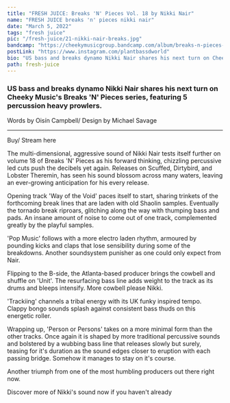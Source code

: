 ---
title: "FRESH JUICE: Breaks 'N' Pieces Vol. 18 by Nikki Nair"
name: "FRESH JUICE breaks 'n' pieces nikki nair"
date: "March 5, 2022"
tags: "fresh juice"
pic: "/fresh-juice/21-nikki-nair-breaks.jpg"
bandcamp: "https://cheekymusicgroup.bandcamp.com/album/breaks-n-pieces-vol-18"
postLink: "https://www.instagram.com/plantbassdworld"
bio: "US bass and breaks dynamo Nikki Nair shares his next turn on Cheeky Music's Breaks ‘N' Pieces series, featuring 5 percussion heavy prowlers"
path: fresh-juice
---

### US bass and breaks dynamo Nikki Nair shares his next turn on Cheeky Music's Breaks 'N' Pieces series, featuring 5 percussion heavy prowlers.

<p className="smallText">Words by Oisín Campbell/ Design by Michael Savage</p>

<hr />

<BandCamp src="album=1987393754" />

Buy/ Stream here <HoverLink url="cheekymusicgroup.bandcamp.com/album/breaks-n-pieces-vol-18" external />

The multi-dimensional, aggressive sound of Nikki Nair tests itself further on volume 18 of Breaks 'N' Pieces as his forward thinking, chizzling percussive led cuts push the decibels yet again. Releases on Scuffed, Dirtybird, and Lobster Theremin, has seen his sound blossom across many waters, leaving an ever-growing anticipation for his every release.

Opening track 'Way of the Void' paces itself to start, sharing trinkets of the forthcoming break lines that are laden with old Shaolin samples. Eventually the tornado break riproars, glitching along the way with thumping bass and pads. An insane amount of noise to come out of one track, complemented greatly by the playful samples.

'Pop Music' follows with a more electro laden rhythm, armoured by pounding kicks and claps that lose sensibility during some of the breakdowns. Another soundsystem punisher as one could only expect from Nair.

<Picture src="/fresh-juice/21-nikki-nair.jpg" alt="Nikki Nair cover pic" size={1200} />

Flipping to the B-side, the Atlanta-based producer brings the cowbell and shuffle on 'Unit'. The resurfacing bass line adds weight to the track as its drums and bleeps intensify. More cowbell please Nikki.

'Trackiing' channels a tribal energy with its UK funky inspired tempo. Clappy bongo sounds splash against consistent bass thuds on this energetic roller.

Wrapping up, 'Person or Persons' takes on a more minimal form than the other tracks. Once again it is shaped by more traditional percussive sounds and bolstered by a wubbing bass line that releases slowly but surely, teasing for it's duration as the sound edges closer to eruption with each passing bridge. Somehow it manages to stay on it's course.

Another triumph from one of the most humbling producers out there right now.

Discover more of Nikki's sound now if you haven't already <HoverLink url="nikkinair.bandcamp.com/" external />
